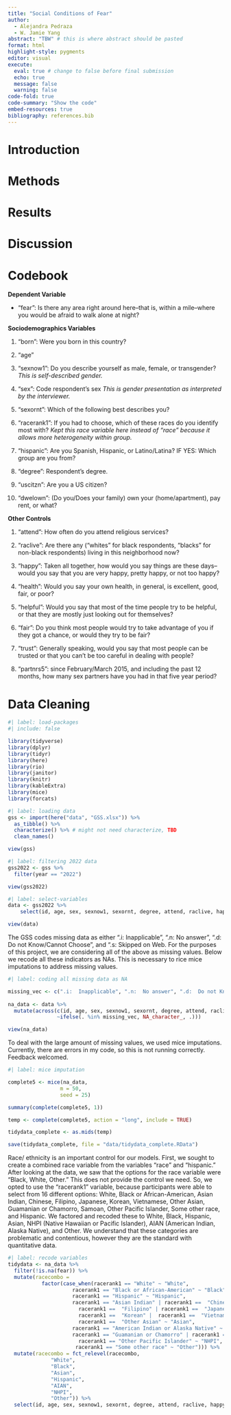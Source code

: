 ```yaml
---
title: "Social Conditions of Fear"
author:
  - Alejandra Pedraza
  - W. Jamie Yang
abstract: "TBW" # this is where abstract should be pasted 
format: html
highlight-style: pygments
editor: visual
execute:
  eval: true # change to false before final submission
  echo: true
  message: false
  warning: false
code-fold: true
code-summary: "Show the code"
embed-resources: true
bibliography: references.bib
---
```


# Introduction

# Methods

# Results

# Discussion

# Codebook

**Dependent Variable**

-   "fear": Is there any area right around here--that is, within a mile--where you would be afraid to walk alone at night?

**Sociodemographics Variables**

1.  "born": Were you born in this country?

2.  "age"

3.  "sexnow1": Do you describe yourself as male, female, or transgender? *This is self-described gender.*

4.  "sex": Code respondent's sex *This is gender presentation as interpreted by the interviewer.*

5.  "sexornt": Which of the following best describes you?

6.  "racerank1": If you had to choose, which of these races do you identify most with? *Kept this race variable here instead of "race" because it allows more heterogeneity within group.*

7.  "hispanic": Are you Spanish, Hispanic, or Latino/Latina? IF YES: Which group are you from?

8.  "degree": Respondent's degree.

9.  "uscitzn": Are you a US citizen?

10. "dwelown": (Do you/Does your family) own your (home/apartment), pay rent, or what?

**Other Controls**

1.  "attend": How often do you attend religious services?

2.  "raclive": Are there any ("whites" for black respondents, "blacks" for non-black respondents) living in this neighborhood now?

3.  "happy": Taken all together, how would you say things are these days--would you say that you are very happy, pretty happy, or not too happy?

4.  "health": Would you say your own health, in general, is excellent, good, fair, or poor?

5.  "helpful": Would you say that most of the time people try to be helpful, or that they are mostly just looking out for themselves?

6.  "fair": Do you think most people would try to take advantage of you if they got a chance, or would they try to be fair?

7.  "trust": Generally speaking, would you say that most people can be trusted or that you can't be too careful in dealing with people?

8.  "partnrs5": since February/March 2015, and including the past 12 months, how many sex partners have you had in that five year period?

# Data Cleaning

```r
#| label: load-packages
#| include: false

library(tidyverse)
library(dplyr)
library(tidyr)
library(here)
library(rio)
library(janitor)
library(knitr)
library(kableExtra)
library(mice)
library(forcats)
```

```r
#| label: loading data 
gss <- import(here("data", "GSS.xlsx")) %>%
  as_tibble() %>% 
  characterize() %>% # might not need characterize, TBD
  clean_names()

view(gss)
```

```r
#| label: filtering 2022 data
gss2022 <- gss %>% 
  filter(year == "2022") 

view(gss2022)
```

```r
#| label: select-variables
data <- gss2022 %>% 
    select(id, age, sex, sexnow1, sexornt, degree, attend, raclive, happy, health, helpful, fair, trust, fear, partnrs5, racerank1, uscitzn, dwelown) 

view(data)
```

The GSS codes missing data as either ".i: Inapplicable", ".n: No answer", ".d: Do not Know/Cannot Choose", and ".s: Skipped on Web. For the purposes of this project, we are considering all of the above as missing values. Below we recode all these indicators as NAs. This is necessary to rice mice imputations to address missing values.

```r
#| label: coding all missing data as NA 

missing_vec <- c(".i:  Inapplicable", ".n:  No answer", ".d:  Do not Know/Cannot Choose", ".s:  Skipped on Web")
	
na_data <- data %>% 
  mutate(across(c(id, age, sex, sexnow1, sexornt, degree, attend, raclive, happy, health, helpful, fair, trust, fear, partnrs5, racerank1, uscitzn, dwelown), 
                ~ifelse(. %in% missing_vec, NA_character_, .)))

view(na_data)

```

To deal with the large amount of missing values, we used mice imputations. Currently, there are errors in my code, so this is not running correctly. Feedback welcomed.

```r
#| label: mice imputation

complete5 <- mice(na_data, 
                 m = 50, 
                 seed = 25)

summary(complete(complete5, 1))

temp <- complete(complete5, action = "long", include = TRUE)

tidydata_complete <- as.mids(temp)

save(tidydata_complete, file = "data/tidydata_complete.RData")

```

Race/ ethnicity is an important control for our models. First, we sought to create a combined race variable from the variables "race" and "hispanic." After looking at the data, we saw that the options for the race variable were "Black, White, Other." This does not provide the control we need. So, we opted to use the "racerank1" variable, because participants were able to select from 16 different options: White, Black or African-American, Asian Indian, Chinese, Filipino, Japanese, Korean, Vietnamese, Other Asian, Guamanian or Chamorro, Samoan, Other Pacific Islander, Some other race, and Hispanic. We factored and recoded these to White, Black, Hispanic, Asian, NHPI (Native Hawaiian or Pacific Islander), AIAN (American Indian, Alaska Native), and Other. We understand that these categories are problematic and contentious, however they are the standard with quantitative data.

```r
#| label: recode variables
tidydata <- na_data %>% 
  filter(!is.na(fear)) %>% 
  mutate(racecombo = 
           factor(case_when(racerank1 == "White" ~ "White",
                     racerank1 == "Black or African-American" ~ "Black",
                     racerank1 == "Hispanic" ~ "Hispanic",
                     racerank1 == "Asian Indian" | racerank1 ==  "Chinese" |
                       racerank1 ==  "Filipino" | racerank1 ==  "Japanese" | 
                       racerank1 ==  "Korean" |  racerank1 ==  "Vietnamese" |
                       racerank1 ==  "Other Asian" ~ "Asian",
                     racerank1 == "American Indian or Alaska Native" ~ "AIAN",
                     racerank1 == "Guamanian or Chamorro" | racerank1 == "Samoan" |
                       racerank1 == "Other Pacific Islander" ~ "NHPI",
                      racerank1 == "Some other race" ~ "Other"))) %>% 
  mutate(racecombo = fct_relevel(racecombo, 
              "White",
              "Black", 
              "Asian",
              "Hispanic",
              "AIAN",
              "NHPI",
              "Other")) %>% 
  select(id, age, sex, sexnow1, sexornt, degree, attend, raclive, happy, health, helpful, fair, trust, fear, partnrs5, racecombo, uscitzn, dwelown) 
  

```

